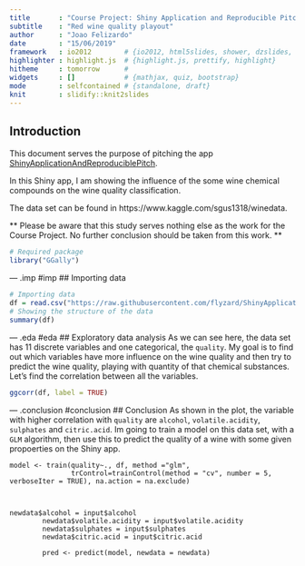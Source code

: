 ```yaml
---
title       : "Course Project: Shiny Application and Reproducible Pitch"
subtitle    : "Red wine quality playout"
author      : "Joao Felizardo"
date        : "15/06/2019"
framework   : io2012        # {io2012, html5slides, shower, dzslides, ...}
highlighter : highlight.js  # {highlight.js, prettify, highlight}
hitheme     : tomorrow      # 
widgets     : []            # {mathjax, quiz, bootstrap}
mode        : selfcontained # {standalone, draft}
knit        : slidify::knit2slides
---
```


<style type="text/css">
code {     
  font-size: 12px;
}
.eda article p {
  font-size: 14px;
}
</style>

## Introduction

This document serves the purpose of pitching the app [ShinyApplicationAndReproduciblePitch](https://felizardo.shinyapps.io/ShinyApplicationAndReproduciblePitch/). 

In this Shiny app, I am showing the influence of the some wine chemical compounds on the wine quality classification.

The data set can be found in https://www.kaggle.com/sgus1318/winedata. 

** Please be aware that this study serves nothing else as the work for the Course Project. No further conclusion should be taken from this work. **

```r
# Required package
library("GGally")
```

--- .imp #imp
## Importing data
```r
# Importing data
df = read.csv("https://raw.githubusercontent.com/flyzard/ShinyApplicationAndReproduciblePitch/master/winequality-red.csv")
# Showing the structure of the data
summary(df)
```

--- .eda #eda 
## Exploratory data analysis
As we can see here, the data set has 11 discrete variables and one categorical, the `quality`.
My goal is to find out which variables have more influence on the wine quality and then try to predict the wine quality, playing with quantity of that chemical substances. Let's find the correlation between all the variables.
```r
ggcorr(df, label = TRUE)
```

--- .conclusion #conclusion
## Conclusion
As shown in the plot, the variable with higher correlation with `quality` are `alcohol`, `volatile.acidity`, `sulphates` and `citric.acid`. Im going to train a model on this data set, with a `GLM` algorithm, then use this to predict the quality of a wine with some given propoerties on the Shiny app.

```
model <- train(quality~., df, method ="glm",  
               trControl=trainControl(method = "cv", number = 5, verboseIter = TRUE), na.action = na.exclude)



newdata$alcohol = input$alcohol
        newdata$volatile.acidity = input$volatile.acidity
        newdata$sulphates = input$sulphates
        newdata$citric.acid = input$citric.acid
        
        pred <- predict(model, newdata = newdata)
```

